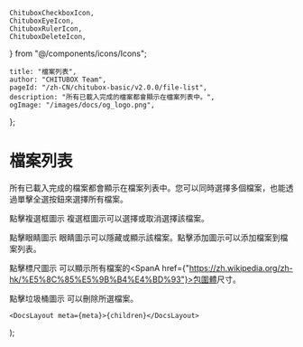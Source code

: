 	ChituboxCheckboxIcon,
	ChituboxEyeIcon,
	ChituboxRulerIcon,
	ChituboxDeleteIcon,
} from "@/components/icons/Icons";

	title: "檔案列表",
	author: "CHITUBOX Team",
	pageId: "/zh-CN/chitubox-basic/v2.0.0/file-list",
	description: "所有已載入完成的檔案都會顯示在檔案列表中。",
	ogImage: "/images/docs/og_logo.png",
};

# 檔案列表

所有已載入完成的檔案都會顯示在檔案列表中。您可以同時選擇多個檔案，也能透過單擊全選按鈕來選擇所有檔案。

<ImageContainer>
	<AntdImage
		src={"/images/docs/zh-TW/chitubox-basic/2.x.x/007-file-list-panel.png"}
	/>
</ImageContainer>

點擊複選框圖示 <ChituboxCheckboxIcon /> 複選框圖示可以選擇或取消選擇該檔案。

點擊眼睛圖示 <ChituboxEyeIcon /> 眼睛圖示可以隱藏或顯示該檔案。點擊添加圖示可以添加檔案到檔案列表。

點擊標尺圖示 <ChituboxRulerIcon /> 可以顯示所有檔案的<SpanA href={"https://zh.wikipedia.org/zh-hk/%E5%8C%85%E5%9B%B4%E4%BD%93"}>包圍體</SpanA>尺寸。

點擊垃圾桶圖示 <ChituboxDeleteIcon /> 可以刪除所選檔案。

	<DocsLayout meta={meta}>{children}</DocsLayout>
);
